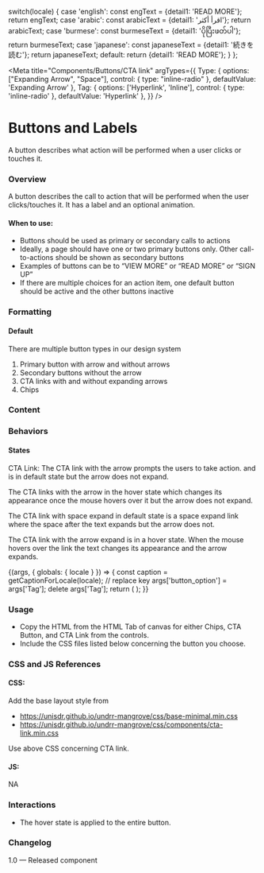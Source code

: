 
  switch(locale) {
    case 'english': const engText = {detail1: 'READ MORE'}; return engText;
    case 'arabic': const arabicText = {detail1: 'اقرأ أكثر'}; return arabicText;
    case 'burmese': const burmeseText = {detail1: 'ပိုပြီးဖတ်ပါ'}; return burmeseText;
    case 'japanese': const japaneseText = {detail1: '続きを読む'}; return japaneseText;
    default:
    return {detail1: 'READ MORE'};
  }
};

<Meta title="Components/Buttons/CTA link"
  argTypes={{
    Type: {
      options: ["Expanding Arrow", "Space"],
      control: { type: "inline-radio" },
      defaultValue: 'Expanding Arrow'
    },
    Tag: {
      options: ['Hyperlink', 'Inline'],
      control: { type: 'inline-radio' },
      defaultValue: 'Hyperlink'
    },
  }}
/>

# Buttons and Labels

A button describes what action will be performed when a user clicks or touches it.

### Overview
A button describes the call to action that will be performed when the user clicks/touches it. It has a label and an optional animation.

#### When to use:

- Buttons should be used as primary or secondary calls to actions
- Ideally, a page should have one or two primary buttons only. Other call-to-actions should be shown as secondary buttons
- Examples of buttons can be to “VIEW MORE” or “READ MORE” or “SIGN UP”
- If there are multiple choices for an action item, one default button should be active and the other buttons inactive

### Formatting

#### Default
There are multiple button types in our design system
1. Primary button with arrow and without arrows
2. Secondary buttons without the arrow
3. CTA links with and without expanding arrows
4. Chips

### Content

### Behaviors

#### States
CTA Link:
The CTA link with the arrow prompts the users to take action. and is in default state but the arrow does not expand.

The CTA links with the arrow in the hover state which changes its appearance once the mouse hovers over it but the arrow does not expand.

The CTA link with space expand in default state is a space expand link where the space after the text expands but the arrow does not.

The CTA link with the arrow expand is in a hover state. When the mouse hovers over the link the text changes its appearance and the arrow expands.

<Canvas>
<Story
  name="CTA link"
>
  {(args, { globals: { locale } }) => {
    const caption = getCaptionForLocale(locale);
    // replace key
    args['button_option'] = args['Tag'];
    delete args['Tag'];
    return (
      <Ctalink
        label={caption.detail1}
        {...args}
      ></Ctalink>
    );
  }}
</Story>
</Canvas>

### Usage
- Copy the HTML from the HTML Tab of canvas for either Chips, CTA Button, and CTA Link from the controls.
- Include the CSS files listed below concerning the button you choose.

### CSS and JS References

#### CSS:

Add the base layout style from

- https://unisdr.github.io/undrr-mangrove/css/base-minimal.min.css
- https://unisdr.github.io/undrr-mangrove/css/components/cta-link.min.css

Use above CSS concerning CTA link.

#### JS:
NA

### Interactions
- The hover state is applied to the entire button.

### Changelog
1.0 — Released component
